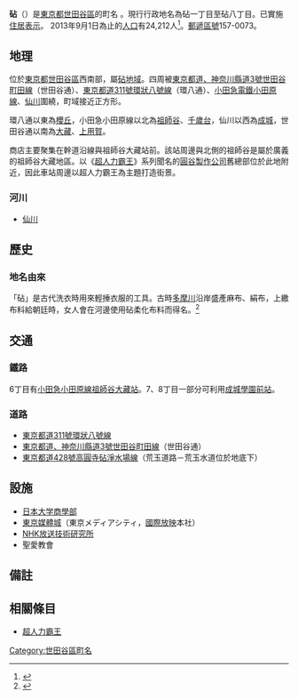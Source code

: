{{Pathnav|日本|東京都|世田谷區|frame=1}}
{{Infobox Settlement
|official_name = 砧
|native_name =
|settlement_type = [[町|町]]
|image_skyline = OER Soshigayaokura station South.JPG
|imagesize = 220px
|image_caption = 祖師谷大藏站（南側）
|image_flag =
|image_seal =
| image_map =
| map_caption =
| pushpin_map = Tokyo city
|subdivision_type = [[國家|國家]]
|subdivision_name = [[File:Flag_of_Japan.svg|border]] [[日本|日本]]
|subdivision_type1 = [[都道府縣|都道府縣]]
|subdivision_name1 = [[File:Flag_of_Tokyo_Prefecture.svg|25px]] [[東京都|東京都]]
|subdivision_type2 = [[東京都區部|特別區]]
|subdivision_name2 = [[File:Flag_of_Setagaya,_Tokyo.svg|25px]] [[世田谷區|世田谷區]]
|subdivision_type3 = [[地域|地域]]
|subdivision_name3 = [[砧地域|砧地域]]
|established_title =
|established_date =
|government_type =
|leader_title =
|leader_name =
|area_magnitude =
|area_total_km2 = 1.995
|area_land_km2 =  
|area_urban_km2 =
|area_metro_km2 =
|area_metro_sq_mi =
|population_as_of= 2013年（平成25年）9月1日
|population_footnotes =
|population_total = 24212
|population_urban =
|population_metro =
|population_density_sq_mi =
|population_density_km2 = auto
| timezone = [[日本標準時間|JST]]
| utc_offset = +9
|timezone_DST =
|utc_offset_DST =
|latd=35|latm=38|lats=10|latNS=N
|longd=139|longm=36|longs=51|longEW=E
|elevation_footnotes=
|elevation_m =
|elevation_ft =
|postal_code_type = [[郵遞區號|郵遞區號]]
|postal_code = 157-0073　
|area_code = 03
|registration_plate = 品川
|website =
|footnotes =
}}
'''砧'''（{{jpn|j=砧|hg=きぬた|rm=Kinuta|f=y}}）是[[東京都|東京都]][[世田谷區|世田谷區]]的町名 。現行行政地名為砧一丁目至砧八丁目。已實施[[住居表示|住居表示]]。 2013年9月1日為止的[[人口|人口]]有24,212人<ref>{{Cite web |url=http://www.city.setagaya.lg.jp/kurashi/107/157/692/694/1884/d00123410_d/fil/district201309.xls |title=平成25年（2013年）の世田谷区の町丁別人口と世帯数 - 世田谷区 |accessdate=2013-10-03 |archive-date=2014-07-19 |archive-url=https://web.archive.org/web/20140719124500/http://www.city.setagaya.lg.jp/kurashi/107/157/692/694/1884/d00123410_d/fil/district201309.xls |dead-url=no }}</ref>。[[郵遞區號|郵遞區號]]157-0073。

== 地理 ==
位於[[東京都|東京都]][[世田谷區|世田谷區]]西南部，屬[[砧地域|砧地域]]。四周被[[東京都道、神奈川縣道3號世田谷町田線|東京都道、神奈川縣道3號世田谷町田線]]（世田谷通）、[[東京都道311號環狀八號線|東京都道311號環狀八號線]]（環八通）、[[小田急電鐵|小田急電鐵]][[小田急小田原線|小田原線]]、[[仙川|仙川]]圍繞，町域接近正方形。

環八通以東為[[櫻丘_(世田谷區)|櫻丘]]，小田急小田原線以北為[[祖師谷|祖師谷]]、[[千歲台|千歲台]]，仙川以西為[[成城_(世田谷區)|成城]]，世田谷通以南為[[大藏_(世田谷區)|大藏]]、[[上用賀|上用賀]]。

商店主要聚集在幹道沿線與祖師谷大藏站前。該站周邊與北側的祖師谷是屬於廣義的祖師谷大藏地區。以《[[超人力霸王|超人力霸王]]》系列聞名的[[圓谷製作公司|圓谷製作公司]]舊總部位於此地附近，因此車站周邊以超人力霸王為主題打造街景。

=== 河川 ===
* [[仙川|仙川]]

== 歷史 ==
=== 地名由來 ===
「砧」是古代洗衣時用來輕捶衣服的工具。古時[[多摩川|多摩川]]沿岸盛產麻布、絹布，上繳布料給朝廷時，女人會在河邊使用砧柔化布料而得名。<ref>{{Cite web |url=http://www.city.setagaya.lg.jp/kurashi/106/149/641/645/d00120613.html |title=砧地域の地名の由来 - 世田谷区 |accessdate=2013-10-03 |archive-date=2013-10-05 |archive-url=https://web.archive.org/web/20131005001816/http://www.city.setagaya.lg.jp/kurashi/106/149/641/645/d00120613.html |dead-url=no }}</ref>

== 交通 ==
=== 鐵路 ===
6丁目有[[小田急電鐵|小田急]][[小田急小田原線|小田原線]][[祖師谷大藏站|祖師谷大藏站]]。7、8丁目一部分可利用[[成城學園前站|成城學園前站]]。

=== 道路 ===
* [[東京都道311號環狀八號線|東京都道311號環狀八號線]]
* [[東京都道、神奈川縣道3號世田谷町田線|東京都道、神奈川縣道3號世田谷町田線]]（世田谷通）
* [[東京都道428號高圓寺砧淨水場線|東京都道428號高圓寺砧淨水場線]]（荒玉道路－荒玉水道位於地底下）

== 設施 ==
* [[日本大学商學部|日本大学商學部]]
* [[東京媒體城|東京媒體城]]（東京メディアシティ，[[國際放映|國際放映]]本社）
* [[NHK放送技術研究所|NHK放送技術研究所]]
* 聖愛教會

== 備註 ==
{{reflist}}

== 相關條目 ==
* [[超人力霸王|超人力霸王]]

{{世田谷區的町名}}
{{DEFAULTSORT:Kinuta}}
[[Category:世田谷區町名|Category:世田谷區町名]]